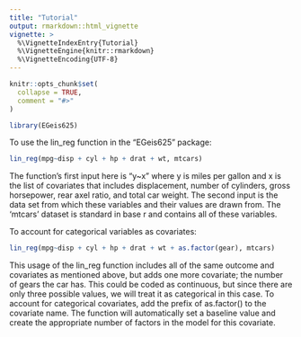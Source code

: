 ```yaml
---
title: "Tutorial"
output: rmarkdown::html_vignette
vignette: >
  %\VignetteIndexEntry{Tutorial}
  %\VignetteEngine{knitr::rmarkdown}
  %\VignetteEncoding{UTF-8}
---
```


```r
knitr::opts_chunk$set(
  collapse = TRUE,
  comment = "#>"
)
```

```r
library(EGeis625)
```

To use the lin_reg function in the "EGeis625" package:

```r
lin_reg(mpg~disp + cyl + hp + drat + wt, mtcars)
```

The function's first input here is "y~x" where y is miles per gallon and x is the list of covariates that includes displacement, number of cylinders, gross horsepower, rear axel ratio, and total car weight. The second input is the data set from which these variables and their values are drawn from. The 'mtcars' dataset is standard in base r and contains all of these variables. 

To account for categorical variables as covariates:

```r
lin_reg(mpg~disp + cyl + hp + drat + wt + as.factor(gear), mtcars)
```

This usage of the lin_reg function includes all of the same outcome and covariates as mentioned above, but adds one more covariate; the number of gears the car has. This could be coded as continuous, but since there are only three possible values, we will treat it as categorical in this case. To account for categorical covariates, add the prefix of as.factor() to the covariate name. The function will automatically set a baseline value and create the appropriate number of factors in the model for this covariate.

